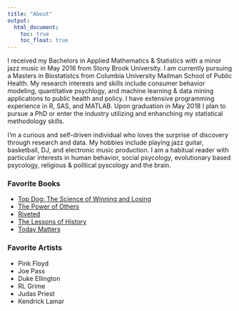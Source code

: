 ```yaml
---
title: "About"
output:
  html_document:
    toc: true
    toc_float: true
---
```


I received my Bachelors in Applied Mathematics & Statistics with a minor jazz music in May 2016 from Stony Brook University. I am currently pursuing a Masters in Biostatistcs from Columbia University Mailman School of Public Health. My research interests and skills include consumer behavior modeling, quantitative psychlogy, and machine learning & data mining applications to public health and policy. I have extensive programming experience in R, SAS, and MATLAB. Upon graduation in May 2018 I plan to pursue a PhD or enter the industry utilizing and enhanching my statistical methodology skills.   

I'm a curious and self-driven individual who loves the surprise of discovery through research and data. My hobbies include playing jazz guitar, basketball, DJ, and electronic music production. I am a habitual reader with particular interests in human behavior, social psycology, evolutionary based psycology, religious & political pyscology and the brain. 

### Favorite Books
* [Top Dog: The Science of Winning and Losing](https://www.amazon.com/Top-Dog-Science-Winning-Losing/dp/1455515140/ref=sr_1_3?ie=UTF8&qid=1496870414&sr=8-3&keywords=top+dog)
* [The Power of Others](https://www.amazon.com/Power-Others-Pressure-Groupthink-Everything/dp/1780746539/ref=sr_1_2?ie=UTF8&qid=1496870536&sr=8-2&keywords=the+power+of+others)
* [Riveted](https://www.amazon.com/Riveted-Science-Movies-Religion-Universe/dp/113727901X/ref=sr_1_1?ie=UTF8&qid=1496870578&sr=8-1&keywords=rivited)
* [The Lessons of History](https://www.amazon.com/gp/product/143914995X/ref=oh_aui_detailpage_o09_s00?ie=UTF8&psc=1)
* [Today Matters](https://www.amazon.com/gp/product/1931722528/ref=oh_aui_detailpage_o00_s00?ie=UTF8&psc=1)


### Favorite Artists
* Pink Floyd
* Joe Pass
* Duke Ellington
* RL Grime
* Judas Priest
* Kendrick Lamar

